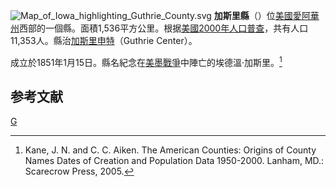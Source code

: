 {{noteTA
|T=zh-hans:加斯里县 (艾奥瓦州);zh-hk:加斯里縣 (艾奧瓦州);zh-tw:加斯里郡 (愛阿華州);
}}

[[File:Map_of_Iowa_highlighting_Guthrie_County.svg|right]]
'''加斯里縣'''（{{lang-en|Guthrie County}}）位[[美國|美國]][[愛阿華州|愛阿華州]]西部的一個縣。面積1,536平方公里。根据[[美國2000年人口普查|美國2000年人口普查]]，共有人口11,353人。縣治[[加斯里申特|加斯里申特]]（Guthrie Center）。

成立於1851年1月15日。縣名紀念在[[美墨戰爭|美墨戰爭]]中陣亡的埃德溫·加斯里。<ref>Kane, J. N. and C. C. Aiken. The American Counties: Origins of County Names Dates of Creation and Population Data 1950-2000. Lanham, MD.: Scarecrow Press, 2005.</ref>

== 参考文献 ==
<div class="references-small">
<references />
</div>

[[Category:艾奧瓦州行政區劃|G]]
{{爱荷华州}}